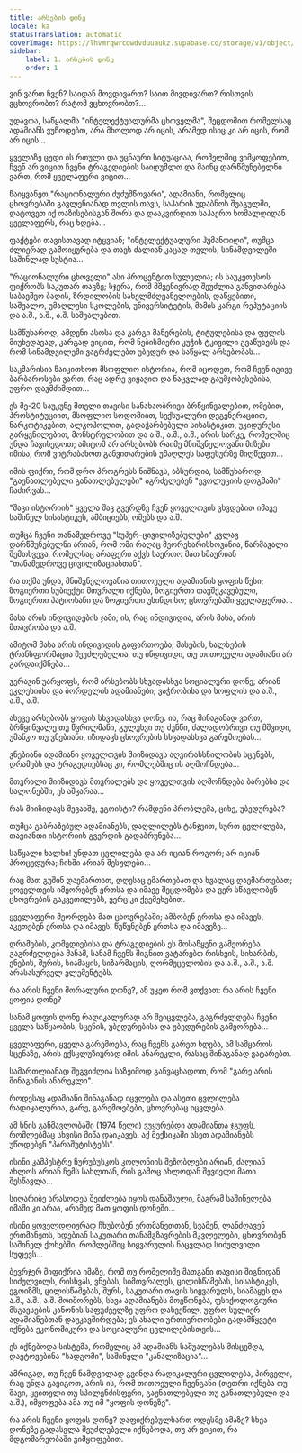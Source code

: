 ```yaml
---
title: არსების დონე
locale: ka
statusTranslation: automatic
coverImage: https://lhvmrqwrcowdvduuaukz.supabase.co/storage/v1/object/public/strapi-uploads/small_cover-tratado-de-psicologia-revolucionaria.webp-5e15e1cec4e0ebebcde5d7fc7565d8fd.webp
sidebar:
    label: 1. არსების დონე
    order: 1
---
```

ვინ ვართ ჩვენ? საიდან მოვდივართ? საით მივდივართ? რისთვის ვცხოვრობთ? რატომ ვცხოვრობთ?...

უდავოა, საწყალმა "ინტელექტუალურმა ცხოველმა", შეცდომით რომელსაც ადამიანს ვუწოდებთ, არა მხოლოდ არ იცის, არამედ ისიც კი არ იცის, რომ არ იცის...

ყველაზე ცუდი ის რთული და უცნაური სიტუაციაა, რომელშიც ვიმყოფებით, ჩვენ არ ვიცით ჩვენი ტრაგედიების საიდუმლო და მაინც დარწმუნებულნი ვართ, რომ ყველაფერი ვიცით...

წაიყვანეთ "რაციონალური ძუძუმწოვარი", ადამიანი, რომელიც ცხოვრებაში გავლენიანად თვლის თავს, საჰარის უდაბნოს შუაგულში, დატოვეთ იქ ოაზისებისგან შორს და დააკვირდით საჰაერო ხომალდიდან ყველაფერს, რაც ხდება...

ფაქტები თავისთავად იტყვიან; "ინტელექტუალური ჰუმანოიდი", თუმცა ძლიერად გამოიყურება და თავს ძალიან კაცად თვლის, სინამდვილეში საშინლად სუსტია...

"რაციონალური ცხოველი" ასი პროცენტით სულელია; ის საუკეთესოს ფიქრობს საკუთარ თავზე; სჯერა, რომ მშვენივრად შეუძლია განვითარება საბავშვო ბაღის, ზრდილობის სახელმძღვანელოების, დაწყებითი, საშუალო, უმაღლესი სკოლების, უნივერსიტეტის, მამის კარგი რეპუტაციის და ა.შ., ა.შ., ა.შ. საშუალებით.

სამწუხაროდ, ამდენი ასოსა და კარგი მანერების, ტიტულებისა და ფულის მიუხედავად, კარგად ვიცით, რომ ნებისმიერი კუჭის ტკივილი გვაწუხებს და რომ სინამდვილეში ვაგრძელებთ უბედურ და საწყალ არსებობას...

საკმარისია წაიკითხოთ მსოფლიო ისტორია, რომ იცოდეთ, რომ ჩვენ იგივე ბარბაროსები ვართ, რაც ადრე ვიყავით და ნაცვლად გაუმჯობესებისა, უფრო დავმძიმდით...

ეს მე-20 საუკუნე მთელი თავისი სანახაობრივი ბრწყინვალებით, ომებით, პროსტიტუციით, მსოფლიო სოდომიით, სექსუალური დეგენერაციით, ნარკოტიკებით, ალკოჰოლით, გადაჭარბებული სისასტიკით, უკიდურესი გარყვნილებით, მონსტრულობით და ა.შ., ა.შ., ა.შ., არის სარკე, რომელშიც უნდა ჩავიხედოთ; ამიტომ არ არსებობს რაიმე მნიშვნელოვანი მიზეზი იმისა, რომ ვიტრაბახოთ განვითარების უმაღლეს საფეხურზე მიღწევით...

იმის ფიქრი, რომ დრო პროგრესს ნიშნავს, აბსურდია, სამწუხაროდ, "გაუნათლებელი განათლებულები" აგრძელებენ "ევოლუციის დოგმაში" ჩაძირვას...

"შავი ისტორიის" ყველა შავ გვერდზე ჩვენ ყოველთვის ვხვდებით იმავე საშინელ სისასტიკეს, ამბიციებს, ომებს და ა.შ.

თუმცა ჩვენი თანამედროვე "სუპერ-ცივილიზებულები" კვლავ დარწმუნებულნი არიან, რომ ომი რაღაც მეორეხარისხოვანია, წარმავალი შემთხვევა, რომელსაც არაფერი აქვს საერთო მათ ხმაურიან "თანამედროვე ცივილიზაციასთან".

რა თქმა უნდა, მნიშვნელოვანია თითოეული ადამიანის ყოფის წესი; ზოგიერთი სუბიექტი მთვრალი იქნება, ზოგიერთი თავშეკავებული, ზოგიერთი პატიოსანი და ზოგიერთი უსინდისო; ცხოვრებაში ყველაფერია...

მასა არის ინდივიდების ჯამი; ის, რაც ინდივიდია, არის მასა, არის მთავრობა და ა.შ.

ამიტომ მასა არის ინდივიდის გაფართოება; მასების, ხალხების ტრანსფორმაცია შეუძლებელია, თუ ინდივიდი, თუ თითოეული ადამიანი არ გარდაიქმნება...

ვერავინ უარყოფს, რომ არსებობს სხვადასხვა სოციალური დონე; არიან ეკლესიისა და ბორდელის ადამიანები; ვაჭრობისა და სოფლის და ა.შ., ა.შ., ა.შ.

ასევე არსებობს ყოფის სხვადასხვა დონე. ის, რაც შინაგანად ვართ, ბრწყინვალე თუ წვრილმანი, გულუხვი თუ ძუნწი, ძალადობრივი თუ მშვიდი, უმანკო თუ ვნებიანი, იზიდავს ცხოვრების სხვადასხვა გარემოებას...

ვნებიანი ადამიანი ყოველთვის მიიზიდავს აღვირახსნილობის სცენებს, დრამებს და ტრაგედიებსაც კი, რომლებშიც ის აღმოჩნდება...

მთვრალი მიიზიდავს მთვრალებს და ყოველთვის აღმოჩნდება ბარებსა და სალონებში, ეს აშკარაა...

რას მიიზიდავს მევახშე, ეგოისტი? რამდენი პრობლემა, ციხე, უბედურება?

თუმცა გაბრაზებულ ადამიანებს, დაღლილებს ტანჯვით, სურთ ცვლილება, თავიანთი ისტორიის გვერდის გადაბრუნება...

საწყალი ხალხი! უნდათ ცვლილება და არ იციან როგორ; არ იციან პროცედურა; ჩიხში არიან შესულები...

რაც მათ გუშინ დაემართათ, დღესაც ემართებათ და ხვალაც დაემართებათ; ყოველთვის იმეორებენ ერთსა და იმავე შეცდომებს და ვერ სწავლობენ ცხოვრების გაკვეთილებს, ვერც კი ქვემეხებით.

ყველაფერი მეორდება მათ ცხოვრებაში; ამბობენ ერთსა და იმავეს, აკეთებენ ერთსა და იმავეს, წუწუნებენ ერთსა და იმავეზე...

დრამების, კომედიებისა და ტრაგედიების ეს მოსაწყენი გამეორება გაგრძელდება მანამ, სანამ ჩვენს შიგნით ვატარებთ რისხვის, სიხარბის, ვნების, შურის, სიამაყის, სიზარმაცის, ღორმუცელობის და ა.შ., ა.შ., ა.შ. არასასურველ ელემენტებს.

რა არის ჩვენი მორალური დონე?, ან უკეთ რომ ვთქვათ: რა არის ჩვენი ყოფის დონე?

სანამ ყოფის დონე რადიკალურად არ შეიცვლება, გაგრძელდება ჩვენი ყველა საწყაობის, სცენის, უბედურებისა და უბედურების გამეორება...

ყველაფერი, ყველა გარემოება, რაც ჩვენს გარეთ ხდება, ამ სამყაროს სცენაზე, არის ექსკლუზიურად იმის ანარეკლი, რასაც შინაგანად ვატარებთ.

სამართლიანად შეგვიძლია საზეიმოდ განვაცხადოთ, რომ "გარე არის შინაგანის ანარეკლი".

როდესაც ადამიანი შინაგანად იცვლება და ასეთი ცვლილება რადიკალურია, გარე, გარემოებები, ცხოვრებაც იცვლება.

ამ ხნის განმავლობაში (1974 წელი) ვუყურებდი ადამიანთა ჯგუფს, რომლებმაც სხვისი მიწა დაიკავეს. აქ მექსიკაში ასეთ ადამიანებს უწოდებენ "პარაშუტისტებს".

ისინი კამპესტრე ჩურუბუსკოს კოლონიის მეზობლები არიან, ძალიან ახლოს არიან ჩემს სახლთან, რის გამოც ახლოდან შევძელი მათი შესწავლა...

სიღარიბე არასოდეს შეიძლება იყოს დანაშაული, მაგრამ საშინელება იმაში კი არაა, არამედ მათ ყოფის დონეში...

ისინი ყოველდღიურად ჩხუბობენ ერთმანეთთან, სვამენ, ლანძღავენ ერთმანეთს, ხდებიან საკუთარი თანამგზავრების მკვლელები, ცხოვრობენ საშინელ ქოხებში, რომლებშიც სიყვარულის ნაცვლად სიძულვილი სუფევს...

ბევრჯერ მიფიქრია იმაზე, რომ თუ რომელიმე მათგანი თავისი შიგნიდან სიძულვილს, რისხვას, ვნებას, სიმთვრალეს, ცილისწამებას, სისასტიკეს, ეგოიზმს, ცილისწამებას, შურს, საკუთარი თავის სიყვარულს, სიამაყეს და ა.შ., ა.შ., ა.შ. მოიშორებს, სხვა ადამიანებს მოეწონება, ფსიქოლოგიური მსგავსების კანონის საფუძველზე უფრო დახვეწილ, უფრო სულიერ ადამიანებთან დაუკავშირდება; ეს ახალი ურთიერთობები გადამწყვეტი იქნება ეკონომიკური და სოციალური ცვლილებისთვის...

ეს იქნებოდა სისტემა, რომელიც ამ ადამიანს საშუალებას მისცემდა, დაეტოვებინა "სადგომი", საშინელი "კანალიზაცია"...

ამრიგად, თუ ჩვენ ნამდვილად გვინდა რადიკალური ცვლილება, პირველი, რაც უნდა გავიგოთ, არის ის, რომ თითოეული ჩვენგანი (თეთრი იქნება თუ შავი, ყვითელი თუ სპილენძისფერი, გაუნათლებელი თუ განათლებული და ა.შ.), იმყოფება ამა თუ იმ "ყოფის დონეზე".

რა არის ჩვენი ყოფის დონე? დაფიქრებულხართ ოდესმე ამაზე? სხვა დონეზე გადასვლა შეუძლებელი იქნებოდა, თუ არ ვიცით, რა მდგომარეობაში ვიმყოფებით.


